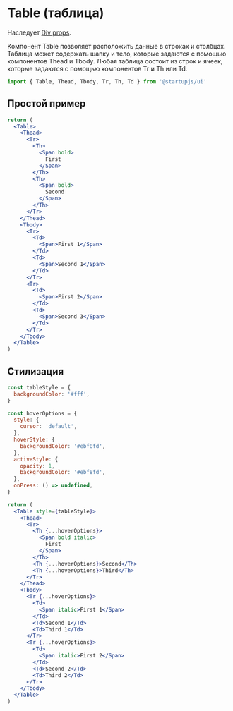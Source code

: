 
# Table (таблица)
Наследует [Div props](/docs/components/Div).

Компонент Table позволяет расположить данные в строках и столбцах. Таблица может содержать шапку и тело, которые задаются с помощью компонентов Thead и Tbody. Любая таблица состоит из строк и ячеек, которые задаются с помощью компонентов Tr и Th или Td.

```jsx
import { Table, Thead, Tbody, Tr, Th, Td } from '@startupjs/ui'
```

## Простой пример

```jsx example
return (
  <Table>
    <Thead>
      <Tr>
        <Th>
          <Span bold>
            First
          </Span>
        </Th>
        <Th>
          <Span bold>
            Second
          </Span>
        </Th>
      </Tr>
    </Thead>
    <Tbody>
      <Tr>
        <Td>
          <Span>First 1</Span>
        </Td>
        <Td>
          <Span>Second 1</Span>
        </Td>
      </Tr>
      <Tr>
        <Td>
          <Span>First 2</Span>
        </Td>
        <Td>
          <Span>Second 3</Span>
        </Td>
      </Tr>
    </Tbody>
  </Table>
)
```


## Стилизация

```jsx example
const tableStyle = {
  backgroundColor: '#fff',
}

const hoverOptions = {
  style: {
    cursor: 'default',
  },
  hoverStyle: {
    backgroundColor: '#ebf8fd',
  },
  activeStyle: {
    opacity: 1,
    backgroundColor: '#ebf8fd',
  },
  onPress: () => undefined,
}

return (
  <Table style={tableStyle}>
    <Thead>
      <Tr>
        <Th {...hoverOptions}>
          <Span bold italic>
            First
          </Span>
        </Th>
        <Th {...hoverOptions}>Second</Th>
        <Th {...hoverOptions}>Third</Th>
      </Tr>
    </Thead>
    <Tbody>
      <Tr {...hoverOptions}>
        <Td>
          <Span italic>First 1</Span>
        </Td>
        <Td>Second 1</Td>
        <Td>Third 1</Td>
      </Tr>
      <Tr {...hoverOptions}>
        <Td>
          <Span italic>First 2</Span>
        </Td>
        <Td>Second 2</Td>
        <Td>Third 2</Td>
      </Tr>
    </Tbody>
  </Table>
)
```
